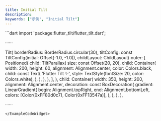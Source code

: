 ```yaml
---
title: Initial Tilt
description:
keywords: ["示例", "Initial Tilt"]
---
```


<ExampleCodeWidget name="InitialTilt" height={850}>
```dart
import 'package:flutter_tilt/flutter_tilt.dart';

······

Tilt(
  borderRadius: BorderRadius.circular(30),
  tiltConfig: const TiltConfig(initial: Offset(-1.0, -1.0)),
  childLayout: ChildLayout(
    outer: [
      Positioned(
        child: TiltParallax(
          size: const Offset(20, 20),
          child: Container(
            width: 200,
            height: 60,
            alignment: Alignment.center,
            color: Colors.black,
            child: const Text(
              'Flutter Tilt ✨',
              style: TextStyle(fontSize: 20, color: Colors.white),
            ),
          ),
        ),
      ),
    ],
  ),
  child: Container(
    width: 350,
    height: 200,
    alignment: Alignment.center,
    decoration: const BoxDecoration(
      gradient: LinearGradient(
        begin: Alignment.topRight,
        end: Alignment.bottomLeft,
        colors: [Color(0xFF80d0c7), Color(0xFF13547a)],
      ),
    ),
  ),
),

······
```
</ExampleCodeWidget>
